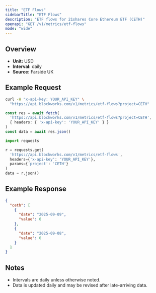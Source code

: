 ```yaml
---
title: "ETF Flows"
sidebarTitle: "ETF Flows"
description: "ETF flows for 21shares Core Ethereum ETF (CETH)"
openapi: "GET /v1/metrics/etf-flows"
mode: "wide"
---
```


## Overview

- **Unit:** USD
- **Interval:** daily
- **Source:** Farside UK

## Example Request

<CodeGroup>

```bash cURL
curl -H "x-api-key: YOUR_API_KEY" \
  "https://api.blockworks.com/v1/metrics/etf-flows?project=CETH"
```

```typescript TypeScript
const res = await fetch(
  'https://api.blockworks.com/v1/metrics/etf-flows?project=CETH',
  { headers: { 'x-api-key': 'YOUR_API_KEY' } }
)
const data = await res.json()
```

```python Python
import requests

r = requests.get(
  'https://api.blockworks.com/v1/metrics/etf-flows',
  headers={'x-api-key': 'YOUR_API_KEY'},
  params={'project': 'CETH'}
)
data = r.json()
```

</CodeGroup>

## Example Response

```json
{
  "ceth": [
    {
      "date": "2025-09-09",
      "value": 0
    },
    {
      "date": "2025-09-08",
      "value": 0
    }
  ]
}
```

## Notes
- Intervals are daily unless otherwise noted.
- Data is updated daily and may be revised after late-arriving data.